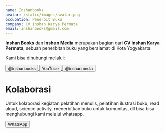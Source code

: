 ```yaml
---
name: Inshanbooks
avatar: /static/images/avatar.png
occupation: Penerbit Buku
company: CV Inshan Karya Permata
email: inshanbooks@gmail.com
---
```


**Inshan Books** dan **Inshan Media** merupakan bagian dari **CV Inshan Karya Permata**, sebuah penerbitan buku yang beralamat di Kota Yogyakarta.

Kami bisa dihubungi melalui:

<a href="https://www.instagram.com/inshanbooks/" target="_blank">
  <button className="btn-ig">@inshanbooks</button>
</a>

<a href="https://www.youtube.com/channel/UCNlYvE2Vz5kLnIwPrT_BfDg" target="_blank">
  <button className="btn-yt">YouTube</button>
</a>

<a href="https://www.instagram.com/inshanmedia/" target="_blank">
  <button className="btn-ig">@inshanmedia</button>
</a>

# Kolaborasi

Untuk kolaborasi kegiatan pelatihan menulis, pelatihan ilustrasi buku, read aloud, science activity, menerbitkan buku untuk komunitas, dll bisa bisa menghubungi kami melalui whatsapp.

<div>
  <a href="https://wa.me/6285747101917" target="_blank">
    <button className="btn-wa">WhatsApp</button>
  </a>
</div>
